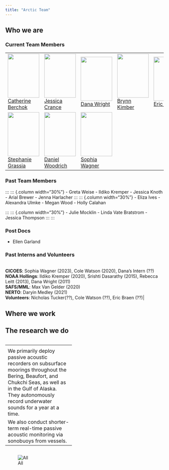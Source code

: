 ```yaml
---
title: "Arctic Team"
---
```


## Who we are

### Current Team Members

<table>
    <tbody>
    <tr>
    <td width = "25%" ><img src="images/AFSCimages/teamPhotos/CBerchok.png" width="100" height="140" style="vertical-align:middle"/><figcaption  width = "25%" ><a href="https://noaa-afsc.github.io/AFSC-MML-PAM-Lab-Manual/content/CBerchok.html">Catherine Berchok</a></figcaption></td>
   <td width = "25%" ><img src="images/AFSCimages/teamPhotos/JCrance.jpg "width="100" height="140" style="vertical-align:middle"/><figcaption><a href="https://noaa-afsc.github.io/AFSC-MML-PAM-Lab-Manual/content/JCrance.html">Jessica Crance</a></figcaption></td>
     <td width = "25%" ><img src="images/AFSCimages/teamPhotos/DWright.jpg" width="100" height="140" style="vertical-align:middle"/><figcaption><a href="https://noaa-afsc.github.io/AFSC-MML-PAM-Lab-Manual/content/DWright.html">Dana Wright</a></figcaption></td>
      <td width = "25%" ><img src="images/AFSCimages/teamPhotos/BKimber.jpg" width="100" height="140" style="vertical-align:middle"/><figcaption><a href="https://noaa-afsc.github.io/AFSC-MML-PAM-Lab-Manual/content/BKimber.html">Brynn Kimber</a></figcaption></td>
    <td width = "25%" ><img src="images/AFSCimages/teamPhotos/EBraen.jpg" width="100" height="140" style="vertical-align:middle"/><figcaption  width = "25%" ><a href="https://noaa-afsc.github.io/AFSC-MML-PAM-Lab-Manual/content/EBraen.html">Eric Braen</a></figcaption></td>
     </tr>
     <tr>
      <td width = "25%" ><img src="images/AFSCimages/teamPhotos/SGrassia.jpg" width="100" height="140" style="vertical-align:middle"/><figcaption  width = "25%" ><a href="https://noaa-afsc.github.io/AFSC-MML-PAM-Lab-Manual/content/SGrassia.html">Stephanie Grassia</a></figcaption></td>
   <td width = "25%" ><img src="images/AFSCimages/teamPhotos/DWoodrich.jpg "width="100" height="140" style="vertical-align:middle"/><figcaption><a href="https://noaa-afsc.github.io/AFSC-MML-PAM-Lab-Manual/content/DWoodrich.html">Daniel Woodrich</figcaption></td>
     <td width = "25%" ><img src="images/AFSCimages/teamPhotos/SWagner.jpg" width="100" height="140" style="vertical-align:middle"/><figcaption><a href="https://noaa-afsc.github.io/AFSC-MML-PAM-Lab-Manual/content/SWagner.html">Sophia Wagner</a></figcaption></td>
    </tr>
  </tbody>
</table>

### Past Team Members
:::
::: {.column width="30%"}
- Greta Weise
- Ildiko Kremper
- Jessica Knoth
- Arial Brewer
- Jenna Harlacher
:::
::: {.column width="30%"}
- Eliza Ives
- Alexandra Ulmke
- Megan Wood
- Holly Calahan

:::
::: {.column width="30%"}
- Julie Mocklin
- Linda Vate Bratstrom
- Jessica Thompson
:::
:::

<!--

<table>
    <tbody>
    <tr>
    <td width = "25%" ><img src="images/AFSCimages/teamPhotos/GWeise.jpg" width="100" height="140" style="vertical-align:middle"/><figcaption  width = "25%" ><a> Greta Weise</a></figcaption></td>
    <td width = "25%" ><img src="images/AFSCimages/teamPhotos/IKremper.png" width="100" height="140" style="vertical-align:middle"/><figcaption  width = "25%" ><a> Ildiko Kremper</a></figcaption></td>
   <td width = "25%" ><img src="images/AFSCimages/teamPhotos/JKnoth.png "width="100" height="140" style="vertical-align:middle"/><figcaption  width = "25%" ><a> Jessica Knoth </a></figcaption></td>
      <td width = "25%" ><img src="images/AFSCimages/teamPhotos/ABrewer.png "width="100" height="140" style="vertical-align:middle"/><figcaption  width = "25%" ><a> Arial Brewer </a></figcaption></td>
     <td width = "25%" ><img src="images/AFSCimages/teamPhotos/BlankPhotoFluke.png" width="100" height="70" style="vertical-align:middle"/><figcaption width = "25%"><a>Jenna Harlacher</a></figcaption></td>
     </tr>
     <tr>
     <td width = "25%" ><img src="images/AFSCimages/teamPhotos/BlankPhotoFluke.png" width="90" height="70" style="vertical-align:middle"/><figcaption width = "25%"><a>Eliza Ives</a></figcaption></td>
        <td width = "25%" ><img src="images/AFSCimages/teamPhotos/BlankPhotoFluke.png" width="90" height="70" style="vertical-align:middle"/><figcaption width = "25%"><a>Alexandra Ulmke</a></figcaption></td>
        <td width = "25%" ><img src="images/AFSCimages/teamPhotos/BlankPhotoFluke.png" width="90" height="70" style="vertical-align:middle"/><figcaption width = "25%"><a>Holly Calahan</a></figcaption></td>
      <td width = "25%" ><img src="images/AFSCimages/teamPhotos/BlankPhotoFluke.png" width="90" height="70" style="vertical-align:middle"/><figcaption width = "25%"><a>Megan Wood</a></figcaption></td>
     <td width = "25%" height = "70" ><img src="images/AFSCimages/teamPhotos/BlankPhotoFluke.png" width="90" height="70" style="vertical-align:middle"/><figcaption width = "25%"><a>Ellen Garland</a></figcaption></td>
     </tr>
     <tr>
        <td width = "25%" ><img src="images/AFSCimages/teamPhotos/BlankPhotoFluke.png" width="90" height="70" style="vertical-align:middle"/><figcaption width = "25%"><a>Julie Mocklin</a></figcaption></td>
        <td width = "25%" ><img src="images/AFSCimages/teamPhotos/BlankPhotoFluke.png" width="90" height="70" style="vertical-align:middle"/><figcaption width = "25%"><a>Linda Vate Bratstrom</a></figcaption></td>
      <td width = "25%" ><img src="images/AFSCimages/teamPhotos/BlankPhotoFluke.png" width="90" height="70" style="vertical-align:middle"/><figcaption width = "25%"><a>Jessica Thompson</a></figcaption></td>
    </tr>
  </tbody>
</table>
-->

### Post Docs

- Ellen Garland

### Past Interns and Volunteers

|
| **CICOES**: Sophia Wagner (2023), Cole Watson (2020), Dana's Intern (??)
| **NOAA Hollings**: Ildiko Kremper (2020), Srishti Dasarathy (2015), Rebecca Leitt (2013), Dana Wright (2011)
| **SAFS/MML**: Max Van Gelder (2020)
| **NERTO**: Daryin Medley (2021)
| **Volunteers**: Nicholas Tucker(??), Cole Watson (??), Eric Braen (??)|

## Where we work

## The research we do

::: {.column width="42%"}
|                                                                                                                                                                                                                             |
|:-----------------------------------------------------------------------|
|                                                                                                                                                                                                                             |
| We primarily deploy passive acoustic recorders on subsurface moorings throughout the Bering, Beaufort, and Chukchi Seas, as well as in the Gulf of Alaska. They autonomously record underwater sounds for a year at a time. |
| We also conduct shorter-term real-time passive acoustic monitoring via sonobuoys from vessels.                                                                                                                              |
:::

::: {.column width="48%"}
![All](images/AFSCimages/MMLmoorings_currentVsAll.png){fig-alt="" fig-align="center"}
:::
